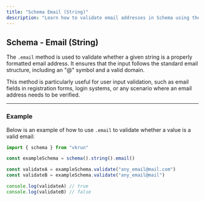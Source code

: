 ```yaml
---
title: "Schema Email (String)"
description: "Learn how to validate email addresses in Schema using the .email method for secure and accurate user input validation."
---
```


## Schema - Email (String)

The `.email` method is used to validate whether a given string is a properly formatted email address. It ensures that the input follows the standard email structure, including an "@" symbol and a valid domain.

This method is particularly useful for user input validation, such as email fields in registration forms, login systems, or any scenario where an email address needs to be verified.

---

### Example

Below is an example of how to use `.email` to validate whether a value is a valid email:

```ts
import { schema } from "vkrun"

const exampleSchema = schema().string().email()

const validateA = exampleSchema.validate("any_email@mail.com")
const validateB = exampleSchema.validate("any_email@mail")

console.log(validateA) // true
console.log(validateB) // false
```